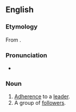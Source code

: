 ==English==

===Etymology===
From {{suffix|en|follower|ship}}.

===Pronunciation===
* {{hyphenation|fol|low|er|ship|lang=en}}

===Noun===
{{en-noun|~}}

# [[adherence|Adherence]] to a [[leader]].
# A group of [[follower]]s.